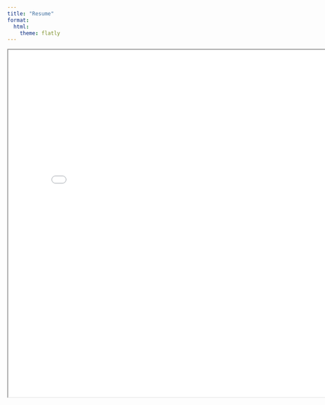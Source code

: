 ```yaml
---
title: "Resume"
format:
  html:
    theme: flatly
---
```


<iframe width="800" height="800" src="images/KerryMartinResume.pdf">
</iframe




